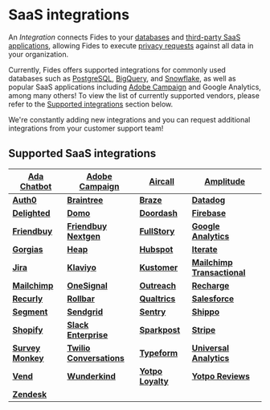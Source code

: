# SaaS integrations

An _Integration_ connects Fides to your [databases](/user-guides/integrations/databases) and [third-party SaaS applications](/user-guides/integrations/saas-integrations), allowing Fides to execute [privacy requests](/user-guides/privacy-requests) against all data in your organization.

Currently, Fides offers supported integrations for commonly used databases such as [PostgreSQL](/user-guides/integrations/databases/postgresql), [BigQuery](/user-guides/integrations/databases/bigquery), and [Snowflake](/user-guides/integrations/databases/snowflake), as well as popular SaaS applications including [Adobe Campaign](/user-guides/integrations/saas-integrations/adobe-campaign) and Google Analytics, among many others! To view the list of currently supported vendors, please refer to the [Supported integrations](#supported-saas-integrations) section below.

We're constantly adding new integrations and you can request additional integrations from your customer support team!

## Supported SaaS integrations


| **[Ada Chatbot](/user-guides/integrations/saas-integrations/ada-chatbot)**     | **[Adobe Campaign](/user-guides/integrations/saas-integrations/adobe-campaign)**             | **[Aircall](/user-guides/integrations/saas-integrations/aircall)**                         | **[Amplitude](/user-guides/integrations/saas-integrations/amplitude)**                             |
| ------------------------------------------------------------------------------ | -------------------------------------------------------------------------------------------- | ------------------------------------------------------------------------------------------ | -------------------------------------------------------------------------------------------------- |
| **[Auth0](/user-guides/integrations/saas-integrations/auth0)**                 | **[Braintree](/user-guides/integrations/saas-integrations/braintree)**                       | **[Braze](/user-guides/integrations/saas-integrations/braze)**                             | **[Datadog](/user-guides/integrations/saas-integrations/datadog)**                                 |
| **[Delighted](/user-guides/integrations/saas-integrations/delighted)**         | **[Domo](/user-guides/integrations/saas-integrations/domo)**                                 | **[Doordash](/user-guides/integrations/saas-integrations/doordash)**                       | **[Firebase](/user-guides/integrations/saas-integrations/firebase)**                               |
| **[Friendbuy](/user-guides/integrations/saas-integrations/friendbuy)**         | **[Friendbuy Nextgen](/user-guides/integrations/saas-integrations/friendbuy-nextgen)**       | **[FullStory](/user-guides/integrations/saas-integrations/fullstory)**                     | **[Google Analytics](/user-guides/integrations/saas-integrations/google-analytics)**               |
| **[Gorgias](/user-guides/integrations/saas-integrations/gorgias)**             | **[Heap](/user-guides/integrations/saas-integrations/heap)**                                 | **[Hubspot](/user-guides/integrations/saas-integrations/hubspot)**                         | **[Iterate](/user-guides/integrations/saas-integrations/iterate)**                                 |
| **[Jira](/user-guides/integrations/saas-integrations/jira)**                   | **[Klaviyo](/user-guides/integrations/saas-integrations/klaviyo)**                           | **[Kustomer](/user-guides/integrations/saas-integrations/kustomer)**                       | **[Mailchimp Transactional](/user-guides/integrations/saas-integrations/mailchimp-transactional)** |
| **[Mailchimp](/user-guides/integrations/saas-integrations/mailchimp)**         | **[OneSignal](/user-guides/integrations/saas-integrations/onesignal)**                       | **[Outreach](/user-guides/integrations/saas-integrations/outreach)**                       | **[Recharge](/user-guides/integrations/saas-integrations/recharge)**                               |
| **[Recurly](/user-guides/integrations/saas-integrations/recurly)**             | **[Rollbar](/user-guides/integrations/saas-integrations/rollbar)**                           | **[Qualtrics](/user-guides/integrations/saas-integrations/qualtrics)**                     | **[Salesforce](/user-guides/integrations/saas-integrations/salesforce)**                           |
| **[Segment](/user-guides/integrations/saas-integrations/segment)**             | **[Sendgrid](/user-guides/integrations/saas-integrations/sendgrid)**                         | **[Sentry](/user-guides/integrations/saas-integrations/sentry)**                           | **[Shippo](/user-guides/integrations/saas-integrations/shippo)**                                   |
| **[Shopify](/user-guides/integrations/saas-integrations/shopify)**             | **[Slack Enterprise](/user-guides/integrations/saas-integrations/slack-enterprise)**         | **[Sparkpost](/user-guides/integrations/saas-integrations/sparkpost)**                     | **[Stripe](/user-guides/integrations/saas-integrations/stripe)**                                   |
| **[Survey Monkey](/user-guides/integrations/saas-integrations/survey-monkey)** | **[Twilio Conversations](/user-guides/integrations/saas-integrations/twilio-conversations)** | **[Typeform](/user-guides/integrations/saas-integrations/typeform)**                       | **[Universal Analytics](/user-guides/integrations/saas-integrations/universal-analytics)**         | 
| **[Vend](/user-guides/integrations/saas-integrations/vend)**                   | **[Wunderkind](/user-guides/integrations/saas-integrations/wunderkind)**                     | **[Yotpo Loyalty](/user-guides/integrations/saas-integrations/yotpo-loyalty)**             | **[Yotpo Reviews](/user-guides/integrations/saas-integrations/yotpo-reviews)**                     |
| **[Zendesk](/user-guides/integrations/saas-integrations/zendesk)**             |